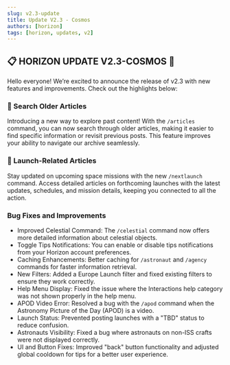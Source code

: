 ```yaml
---
slug: v2.3-update
title: Update V2.3 - Cosmos 
authors: [horizon]
tags: [horizon, updates, v2]
---
```


## :clipboard: HORIZON UPDATE V2.3-COSMOS :tada:

Hello everyone! We’re excited to announce the release of v2.3 with new features and improvements. Check out the highlights below:

### :mag_right: Search Older Articles
Introducing a new way to explore past content! With the `/articles` command, you can now search through older articles, making it easier to find specific information or revisit previous posts. This feature improves your ability to navigate our archive seamlessly.

### :newspaper: Launch-Related Articles
Stay updated on upcoming space missions with the new `/nextlaunch` command. Access detailed articles on forthcoming launches with the latest updates, schedules, and mission details, keeping you connected to all the action.

### Bug Fixes and Improvements
- Improved Celestial Command: The `/celestial` command now offers more detailed information about celestial objects.
- Toggle Tips Notifications: You can enable or disable tips notifications from your Horizon account preferences.
- Caching Enhancements: Better caching for `/astronaut` and `/agency` commands for faster information retrieval.
- New Filters: Added a Europe Launch filter and fixed existing filters to ensure they work correctly.
- Help Menu Display: Fixed the issue where the Interactions help category was not shown properly in the help menu.
- APOD Video Error: Resolved a bug with the `/apod` command when the Astronomy Picture of the Day (APOD) is a video.
- Launch Status: Prevented posting launches with a "TBD" status to reduce confusion.
- Astronauts Visibility: Fixed a bug where astronauts on non-ISS crafts were not displayed correctly.
- UI and Button Fixes: Improved "back" button functionality and adjusted global cooldown for tips for a better user experience.

